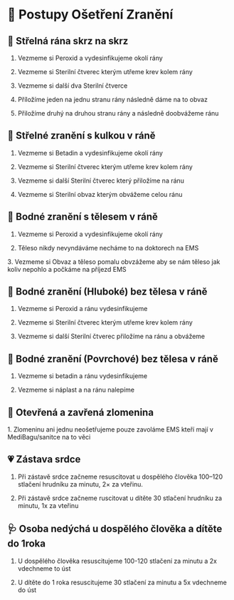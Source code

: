 # 💊 Postupy Ošetření Zranění

## 🔫 Střelná rána skrz na skrz

1. Vezmeme si Peroxid a vydesinfikujeme okolí rány

2. Vezmeme si Sterilní čtverec kterým utřeme krev kolem rány

3. Vezmeme si další dva Sterilní čtverce

4. Příložíme jeden na jednu stranu rány následně dáme na to obvaz

5. Přiložíme druhý na druhou stranu rány a následně doobvážeme ránu

## 🔫 Střelné zranění s kulkou v ráně
1. Vezmeme si Betadin a vydesinfikujeme okolí rány

2. Vezmeme si Sterilní čtverec kterým utřeme krev kolem rány

3. Vezmeme si další Sterilní čtverec který přiložíme na ránu

4. Vezmeme si Sterilní obvaz kterým obvážeme celou ránu

## 🔪 Bodné zranění s tělesem v ráně
1. Vezmeme si Peroxid a vydesinfikujeme okolí rány

2. Těleso nikdy nevyndáváme necháme to na doktorech na EMS

3️. Vezmeme si Obvaz a těleso pomalu obvzážeme aby se nám těleso jak koliv nepohlo a počkáme na příjezd EMS

## 🔪 Bodné zranění (Hluboké) bez tělesa v ráně

1.  Vezmeme si Peroxid a ránu vydesinfikujeme

2. Vezmeme si Sterilní čtverec kterým utřeme krev kolem rány

3. Vezmeme si další Sterilní čtverec přiložíme na ránu a obvážeme

## 🔪 Bodné zranění (Povrchové) bez tělesa v ráně

1. Vezmeme si betadin a ránu vydesinfikujeme

2. Vezmeme si náplast a na ránu nalepíme

## 💉 Otevřená a zavřená zlomenina
1️. Zlomeninu ani jednu neošetřujeme pouze zavoláme EMS kteří mají v MediBagu/sanitce na to věci

## 💗 Zástava srdce

1. Při zástavě srdce začneme resuscitovat u dospělého člověka 100–120 stlačení hrudníku za minutu, 2× za vteřinu.

2. Při zástavě srdce začneme ruscitovat u dítěte 30 stlačení hrudníku za minutu, 1x za vteřinu

## 🩺 Osoba nedýchá u dospělého člověka a dítěte do 1roka

1. U dospělého člověka resuscitujeme 100-120 stlačení za minutu a 2x vdechneme to úst

2. U dítěte do 1 roka resuscitujeme 30 stlačení za minutu a 5x vdechneme do úst